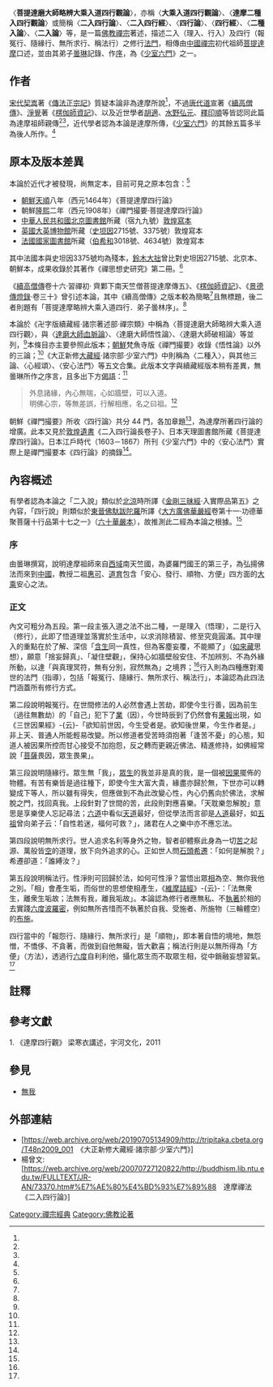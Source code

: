 {{中國地區的禪宗}}
〈'''菩提達磨大師略辨大乘入道四行觀論'''〉，亦稱〈'''大乘入道四行觀論'''〉、〈'''達摩二種入四行觀論'''〉或簡稱〈'''二入四行論'''〉、〈'''二入四行經'''〉、〈'''四行論'''〉、〈'''四行經'''〉、〈'''二種入論'''〉、〈'''二入論'''〉等，是一篇[[佛教|佛教]][[禪宗|禪宗]]著述，描述二入（理入、行入）及四行（報冤行、隨緣行、無所求行、稱法行）之修行[[法門|法門]]，相傳由[[中國禪宗|中國禪宗]]初代祖師[[菩提達摩|菩提達摩]]口述，並由其弟子[[曇琳|曇琳]]記錄、作[[序|序]]，為《[[少室六門|少室六門]]》之一。

== 作者 ==
[[宋代|宋代]][[契嵩|契嵩]]著《[[傳法正宗記|傳法正宗記]]》質疑本論非為達摩所說<ref name="契嵩" />，不過[[唐代|唐代]][[道宣|道宣]]著《[[續高僧傳|續高僧傳]]》、[[淨覺|淨覺]]著《[[楞伽師資記|楞伽師資記]]》、以及近世學者[[胡適|胡適]]、[[水野弘元|水野弘元]]、[[釋印順|釋印順]]等皆認同此篇為達摩祖師親傳<ref name="黃" /><ref name="佛光1" />，近代學者認為本論是達摩所傳，《[[少室六門|少室六門]]》的其餘五篇多半為後人所作。<ref name="釋印順" />

== 原本及版本差異 ==
本論於近代才被發現，尚無定本，目前可見之原本包含：<ref name="佛光1" />
*[[朝鮮|朝鮮]][[天順_(明朝)|天順]]八年（西元1464年）《菩提達摩四行論》
*朝鮮[[隆熙|隆熙]]二年（西元1908年）《禪門撮要‧菩提達摩四行論》
*[[中華人民共和國|中華人民共和國]][[北京圖書館|北京圖書館]]所藏（宿九九號）[[敦煌寫本|敦煌寫本]]
*[[英國|英國]][[大英博物館|大英博物館]]所藏（[[史坦因|史坦因]]2715號、3375號）敦煌寫本
*[[法國國家圖書館|法國國家圖書館]]所藏（[[伯希和|伯希和]]3018號、4634號）敦煌寫本

其中法國本與史坦因3375號均為殘本，[[鈴木大拙|鈴木大拙]]曾比對史坦因2715號、北京本、朝鮮本，成果收錄於其著作《禪思想史研究》第二冊。<ref name="佛光1" />

《[[續高僧傳|續高僧傳]]卷十六‧習禪初‧ 齊鄴下南天竺僧菩提達摩傳五》、《[[楞伽師資記|楞伽師資記]]》、《[[景德傳燈錄|景德傳燈錄]]‧卷三十》曾引述本論，其中《續高僧傳》之版本較為簡略<ref name="釋印順" />且無標題，後二者則題有「菩提達摩略辨大乘入道四行．弟子曇林序」。<ref name="佛光1" />

本論於《卍字版續藏經‧諸宗著述部‧禪宗類》中稱為〈菩提達磨大師略辨大乘入道四行觀〉，與〈[[達磨大師血脈論|達磨大師血脈論]]〉、〈達磨大師悟性論〉、〈達磨大師破相論〉等並列，<ref name="黃" />本條目亦主要參照此版本；[[朝鮮|朝鮮]]梵魚寺版《禪門撮要》收錄《悟性論》以外的三論；<ref name="黃" />《大正新修[[大藏經|大藏經]]‧諸宗部‧少室六門》中則稱為〈二種入〉，與其他三論、〈心經頌〉、〈安心法門〉等五文合集。此版本文字與續藏經版本稍有差異，無曇琳所作之序言，且多出下方[[偈語|偈語]]：<ref name="比較" />

<blockquote style="border: 1px solid black; padding: 0.5em 0.8em;">
外息諸緣，內心無喘，心如牆壁，可以入道。<br>
明佛心宗，等無差誤，行解相應，名之曰祖。<ref name="少室六門" />
</blockquote>

朝鮮《禪門撮要》所收〈四行論〉共分 44 門，各加章題<ref name="楊"/>，為達摩所著四行論的增廣。此本又見於[[敦煌遺書|敦煌遺書]]《二入四行論長卷子》、日本天理圖書館所藏《菩提達摩四行論》。日本江戶時代（1603－1867）所刊《少室六門》中的〈安心法門〉實際上是禪門撮要本《四行論》的摘錄<ref name="楊"/>。

== 內容概述 ==
{{wikisourcehas2|
* [[s:菩提達磨大師略辨大乘入道四行觀|〈菩提達磨大師略辨大乘入道四行觀〉]]
* [[s:菩提達摩四行論|〈菩提達摩四行論〉]]}}

有學者認為本論之「二入說」類似於[[北涼|北涼]]時所譯《[[金剛三昧經|金剛三昧經]]‧入實際品第五》之內容{{noteTag|name=二入說引文}}，「四行說」則類似於[[東晉|東晉]][[佛馱跋陀羅|佛馱跋陀羅]]所譯《[[大方廣佛華嚴經|大方廣佛華嚴經]]卷第十一‧功德華聚菩薩十行品第十七之一》（[[s:大方廣佛華嚴經六十卷|六十華嚴本]]）{{noteTag|name=四行說引文}}，故推測此二經為本論之根據。<ref name="根據" />

=== 序 ===
由曇琳撰寫，說明達摩祖師來自[[西域|西域]]南天竺國，為婆羅門國王的第三子，為弘揚佛法而來到[[中國|中國]]，教授二祖[[惠可|惠可]]、[[道育|道育]]包含「安心、發行、順物、方便」四方面的[[大乘|大乘]]安心之法。

=== 正文 ===
內文可粗分為五段。第一段主張入道之法不出二種，一是理入（悟理），二是行入（修行），此即了悟道理並落實於生活中，以求消除積習、修至究竟圓滿。其中理入的重點在於了解、深信「[[眾生|含生]]同一真性，但為客塵妄覆，不能顯了」（[[如來藏|如來藏]]思想），願意「捨妄歸真」、「凝住壁觀」，保持心如牆壁般安住、不加辨別、不為外緣所動，以達「與真理冥符，無有分別，寂然無為」之境界；<ref name="釋印順" />行入則為四種應對濁世的法門（指導），包括「報冤行、隨緣行、無所求行、稱法行」，本論認為此四法門涵蓋所有修行方式。

第二段說明報冤行。在世間修法的人必然會遇上苦劫，即使今生行善，因為前生（過往無數劫）的「自己」犯下了[[業|業]]（因），今世時辰到了仍然會有[[果報|果報]]出現，如《三世因果經》-{云}-「欲知前世因，今生受者是。欲知後世果，今生作者是。」非上天、普通人所能輕易改變。所以修道者受苦時須抱著「逢苦不憂」的心態，知道人被因果所控而甘心接受不加抱怨，反之轉而更親近佛法、精進修持，如佛經常說「[[菩薩|菩薩]]畏因，眾生畏果」。

第三段說明隨緣行。眾生無「我」，[[眾生|眾生]]的我並非是真的我，是一個被[[佛教因果論|因果]]擺佈的物體。有苦有樂皆是過往種下，即使今生大富大貴，緣盡亦歸於無，下世亦可以轉變成下等人，所以雖有得失，但應做到不為此改變心性，內心仍舊向於佛法，求解脫之門，找回真我。上段針對了世間的苦，此段則對應喜樂。「天耽樂忽解脫」意思是享樂使人忘記尋法；[[六道|六道]]中看似[[天人_(佛教)|天道]]最好，但從學法而言卻是[[人道_(佛教)|人道]]最好，如[[五祖|五祖]]曾向弟子云：「自性若迷，福何可救？」，諸君在人之樂中亦不應忘法。

第四段說明無所求行。世人追求名利等身外之物，智者卻體察此身為一切[[苦_(佛教)|苦]]之起源、萬般皆[[空_(佛教)|空]]的道理，放下向外追求的心。正如世人問[[石頭希遷|石頭希遷]]：「如何是解脫？」希遷卻道：「誰縛汝？」

第五段說明稱法行。性淨則可回歸於法，如何可性淨？當悟出眾[[相_(佛教)|相]]為空、無你我他之別。「相」會產生垢，而俗世的思想使相產生，《[[維摩詰經|維摩詰經]]》-{云}-：「法無衆生，離衆生垢故；法無有我，離我垢故」。本論認為修行者應無私、不[[取_(佛教)|執著]]於相的去實踐[[六度|六度波羅密]]，例如無所吝惜而不執著於自我、受施者、所施物（三輪體空）的[[布施|布施]]。

四行當中的「報怨行、隨緣行、無所求行」是「順物」，即本著自悟的境地，無怨憎，不憍侈、不貪著，而做到自他無礙，皆大歡喜；稱法行則是以無所得為「方便」（方法），透過行[[六度|六度]]自利利他，攝化眾生而不取眾生相，從中銷融妄想習氣。<ref name="釋印順" />

== 註釋 ==
{{noteFoot|1= 
{{noteTag|name=二入說引文|1=
《金剛三昧經‧入實際品第五》：「佛言：『二入者：一謂理入、二謂行入。理入者深信眾生不異真性，不一、不共，但以客塵之所翳障，不去、不來。凝住覺觀，諦觀佛性，不有、不無，無己、無他，凡聖不二。金剛心地，堅住不移，寂靜無為，無有分別，是名理入；行入者心不傾倚，影無流易，於所有處，靜念無求，風鼓不動，猶如大地。捐離心我，救度眾生，無生、無相，不取、不捨。』」此段原文擷取自後方網址－{{Cite url |url=http://tripitaka.cbeta.org/T09n0273_001  |title=《金剛三昧經》 |language=zh-tw |work=CBETA 漢文大藏經 |date=2016-06-15 |accessdate=2019-07-20 |archive-url=https://web.archive.org/web/20190720085758/http://tripitaka.cbeta.org/T09n0273_001 |archive-date=2019-07-20 |dead-url=yes}}
}}

{{noteTag|name=四行說引文|1=
《[[大方廣佛華嚴經|大方廣佛華嚴經]]卷第十一‧功德華聚菩薩十行品第十七之一》：「佛子！何等為菩薩摩訶薩行？菩薩有十行，三世諸佛之所宣說。何等為十？一者、歡喜行，二者、饒益行，三者、無恚恨行，四者、無盡行，五者、離癡亂行，六者、善現行，七者、無著行，八者、尊重行，九者、善法行，十者、真實行。是為十行。」此段原文擷取自後方網址－{{Cite url |url=http://tripitaka.cbeta.org/T09n0278_011 |title=《大方廣佛華嚴經卷第十一》 |language=zh-tw |work=CBETA 漢文大藏經 |date=2016-06-15 |accessdate=2019-07-21 |archive-url=https://web.archive.org/web/20190721133859/http://tripitaka.cbeta.org/T09n0278_011 |archive-date=2019-07-20 |dead-url=yes}}
}}

}}

== 參考文獻 ==
1. 《達摩四行觀》 梁寒衣講述，宇河文化，2011<br>
{{reflist|refs=

<ref name="契嵩">《傳法正宗記卷五‧天竺第二十八祖菩提達磨尊者傳下》：「或曰。續僧傳以壁觀四行。為達磨之道。是乎非耶。曰壁觀婆羅門者。蓋出於流俗之語也。四行之說。豈達磨道之極耶。夫達磨之徒。其最親者慧可也。其次道副道育。古今禪者所傳可輩之言。皆成書繁。然盈天下。而四行之-{云}-亦未始概見。獨曇琳序之耳。然琳於禪者亦素無稱。縱曇琳誠得於達磨。亦恐祖師當時且隨其機而方便-{云}-耳。若真其道。則何秖以慧可拜已歸位而立。-{云}-汝得吾髓。此驗四行之言。非其道之極者也。」此段原文擷取自後方網址－{{Cite url |url=http://tripitaka.cbeta.org/T51n2078_005 |author=契嵩 |title=《傳法正宗記 第5卷》 |language=zh-tw |work=CBETA 漢文大藏經 |date=2016-06-15 |accessdate=2019-07-20 |archive-url=https://web.archive.org/web/20190720070305/http://tripitaka.cbeta.org/T51n2078_005 |archive-date=2019-07-20 |dead-url=yes}}</ref>

<ref name="黃">{{cite journal |last=黃 |first=偉雄 |date=1992-12 |title=〈菩提達摩在中國禪宗史的地位〉 |url=http://buddhism.lib.ntu.edu.tw/FULLTEXT/JR-BJ006/bj6_2_01.htm |journal=《國際佛學研究》 |issue=第二期 |pages=頁19-20 |language=zh-tw |access-date=2019-07-05 |archive-url=https://web.archive.org/web/20190705142735/http://buddhism.lib.ntu.edu.tw/FULLTEXT/JR-BJ006/bj6_2_01.htm |archive-date=2019-07-05 |dead-url=yes}}</ref>

<ref name="佛光1">{{cite book|editor=慈怡 |date=1989 |title=《佛光大辭典》二入四行論條目 |url=http://buddhaspace.org/dict/fk/data/%25E4%25BA%258C%25E5%2585%25A5%25E5%259B%259B%25E8%25A1%258C%25E8%25AB%2596.html |location=北京市 |publisher=北京圖書館出版社 |isbn=9787501309764 |language=zh-tw |access-date=2019-07-19 |archive-url=https://web.archive.org/web/20190719093102/http://buddhaspace.org/dict/fk/data/%25E4%25BA%258C%25E5%2585%25A5%25E5%259B%259B%25E8%25A1%258C%25E8%25AB%2596.html |archive-date=2019-07-19 |dead-url=yes}}</ref>

<ref name="釋印順">{{cite book|author=釋印順 |date=2010-06 |title=《中國禪宗史‧達摩論》 |url=http://yinshun-edu.org.tw/Master_yinshun/y40_01_01_02 |location=北京市 |publisher=中華書局 |isbn=9787101074826 |language=zh-tw |access-date=2019-07-18 |archive-url=https://web.archive.org/web/20190718072210/http://yinshun-edu.org.tw/Master_yinshun/y40_01_01_02 |archive-date=2019-07-18 |dead-url=yes}}</ref>

<ref name="比較">本結論為比較《少室六門》與《菩提達磨大師略辨大乘入道四行觀》二文得知。少室六門原文來源同下註，四行觀原文擷取自後方網址－{{Cite url |url=http://tripitaka.cbeta.org/X63n1217_001  |title=《菩提達磨大師略辨大乘入道四行觀》 |language=zh-tw |work=CBETA 漢文大藏經 |date=2016-06-15 |accessdate=2019-07-20 |archive-url=https://web.archive.org/web/20190720083240/http://tripitaka.cbeta.org/X63n1217_001 |archive-date=2019-07-20 |dead-url=yes}}</ref>

<ref name="少室六門">{{Cite url |url=http://tripitaka.cbeta.org/T48n2009_001 |title=《少室六門》 |language=zh-tw |work=CBETA 漢文大藏經 |date=2016-06-15 |accessdate=2019-07-05 |archive-url=https://web.archive.org/web/20190705134909/http://tripitaka.cbeta.org/T48n2009_001 |archive-date=2019-07-05 |dead-url=yes}}</ref>

<ref name="根據">{{cite book|editor=慈怡 |date=1989 |title=《佛光大辭典》二入四行條目 |url=http://buddhaspace.org/dict/fk/data/%25E4%25BA%258C%25E5%2585%25A5%25E5%259B%259B%25E8%25A1%258C.html |location=北京市 |publisher=北京圖書館出版社 |isbn=9787501309764 |language=zh-tw |access-date=2019-07-20 |archive-url=https://web.archive.org/web/20170213001055/http://buddhaspace.org/dict/fk/data/%25E4%25BA%258C%25E5%2585%25A5%25E5%259B%259B%25E8%25A1%258C.html |archive-date=2017-02-13 |dead-url=yes}}</ref>

<ref name="楊">{{cite journal |author=楊曾文 |title=達摩禪法《二入四行論》 |url=http://buddhism.lib.ntu.edu.tw/FULLTEXT/JR-AN/73370.htm#%E7%AE%80%E4%BD%93%E7%89%88|accessdate=2020-06-28 |archive-url=https://web.archive.org/web/20070727120822/http://buddhism.lib.ntu.edu.tw/FULLTEXT/JR-AN/73370.htm|archive-date=2007-07-27 |dead-url=yes}}</ref>

}}

== 參見 ==
*[[無我|無我]]

== 外部連結 ==
*[https://web.archive.org/web/20190705134909/http://tripitaka.cbeta.org/T48n2009_001　《大正新修大藏經‧諸宗部‧少室六門》]
*楊曾文: [https://web.archive.org/web/20070727120822/http://buddhism.lib.ntu.edu.tw/FULLTEXT/JR-AN/73370.htm#%E7%AE%80%E4%BD%93%E7%89%88　達摩禪法《二入四行論》]

{{禪宗典籍}}
{{禪宗}}
{{漢傳佛教}}
{{portalbar|佛教|哲學}}
[[Category:禪宗經典|Category:禪宗經典]]
[[Category:佛教论著|Category:佛教论著]]